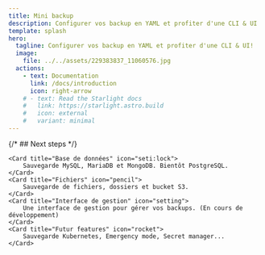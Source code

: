 ```yaml
---
title: Mini backup
description: Configurer vos backup en YAML et profiter d'une CLI & UI
template: splash
hero:
  tagline: Configurer vos backup en YAML et profiter d'une CLI & UI!
  image:
    file: ../../assets/229383837_11060576.jpg
  actions:
    - text: Documentation
      link: /docs/introduction
      icon: right-arrow
    # - text: Read the Starlight docs
    #   link: https://starlight.astro.build
    #   icon: external
    #   variant: minimal
---
```


{/* ## Next steps */}

<CardGrid>

	<Card title="Base de données" icon="seti:lock">
		Sauvegarde MySQL, MariaDB et MongoDB. Bientôt PostgreSQL.
	</Card>
	<Card title="Fichiers" icon="pencil">
		Sauvegarde de fichiers, dossiers et bucket S3.
	</Card>
	<Card title="Interface de gestion" icon="setting">
		Une interface de gestion pour gérer vos backups. (En cours de développement)
	</Card>
	<Card title="Futur features" icon="rocket">
		Sauvegarde Kubernetes, Emergency mode, Secret manager...
	</Card>
</CardGrid>
